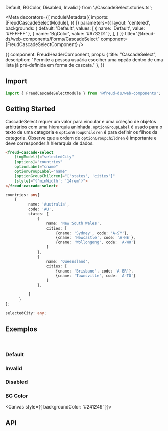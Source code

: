   Default,
  BGColor,
  Disabled,
  Invalid
} from './CascadeSelect.stories.ts';

<Meta
  decorators={[
    moduleMetadata({
      imports: [FreudCascadeSelectModule],
    })
  ]}
  parameters={{
    layout: 'centered',
    backgrounds: {
      default: 'Default',
      values: [
        { name: 'Default', value: '#FFFFFF' },
        { name: 'BgColor', value: '#6732D1' },
      ],
    }
  }}
title="@freud-ds/web-components/Forms/CascadeSelect" component={FreudCascadeSelectComponent} />

<Story name="Storyname-hidden">
  {{
    component: FreudHeaderComponent,
    props: {
      title: "CascadeSelect",
      description: "Permite a pessoa usuária escolher uma opção dentro de uma lista já pré-definida em forma de cascata."
    },
  }}
</Story>

## <a id="importing"></a>Import

```ts
import { FreudCascadeSelectModule } from '@freud-ds/web-components';
```

## Getting Started
CascadeSelect requer um valor para vincular e uma coleção de objetos arbitrários com uma hierarquia aninhada.
`optionGroupLabel` é usado para o texto de uma categoria e `optionGroupChildren` é para definir os filhos da categoria.
Observe que a ordem de `optionGroupChildren` é importante e deve corresponder à hierarquia de dados.
```html
<freud-cascade-select
    [(ngModel)]="selectedCity"
    [options]="countries"
    optionLabel="cname"
    optionGroupLabel="name"
    [optionGroupChildren]="['states', 'cities']"
    [style]="{'minWidth': '14rem'}">
</freud-cascade-select>
```
```ts
countries: any[
    {
          name: 'Australia',
          code: 'AU',
          states: [
              {
                  name: 'New South Wales',
                  cities: [
                      {cname: 'Sydney', code: 'A-SY'},
                      {cname: 'Newcastle', code: 'A-NE'},
                      {cname: 'Wollongong', code: 'A-WO'}
                  ]
              },
              {
                  name: 'Queensland',
                  cities: [
                      {cname: 'Brisbane', code: 'A-BR'},
                      {cname: 'Townsville', code: 'A-TO'}
                  ]
              },

          ]
      }
];

selectedCity: any;
```

## <a id="exemplos"></a>Exemplos
<br />

### Default
<Canvas>
  <Story story={Default}/>
</Canvas>

### Invalid
<Canvas>
  <Story story={Invalid}/>
</Canvas>

### Disabled
<Canvas>
  <Story story={Disabled}/>
</Canvas>

### BG Color
<Canvas style={{ backgroundColor: '#241249' }}>
  <Story story={BGColor}/>
</Canvas>

## <a id="api"></a>API

<ArgsTable of={FreudCascadeSelectComponent} />

